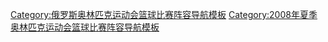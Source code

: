 {{National basketball squad  
 | name      = 2008年夏季奥运会俄罗斯男子篮球阵容
 | state = {{{state|autocollapse}}}
 | bg        = red
 | fg        = white
 | country   = 俄罗斯
 | comp link = 2008年夏季奥林匹克运动会男子篮球比赛
 | team link = 俄罗斯国家男子篮球队
 | comp      = 2008年夏季奥林匹克运动会－第9名
 | p4        = [[安德烈·沃龙采维奇|沃龙采维奇]]
 | p5        = [[Jon Robert Holden|Holden]]
 | p6        = {{le|谢尔盖·贝科夫|Sergei Bykov|贝科夫}}
 | p7        = [[安德烈·根纳季耶维奇·基里连科|基里连科]]
 | p8        = {{le|尼基塔·莫尔古诺夫|Nikita Morgunov|莫尔古诺夫}} 
 | p9        = [[Petr Samoylenko|Samoylenko]]
 | p10       = [[维克托·赫里亚帕|赫里亚帕]]
 | p11       = {{le|扎哈尔·帕舒京|Zakhar Pashutin|帕舒京}}
 | p12       = [[谢尔盖·蒙尼亚|蒙尼亚]]
 | p13       = [[維塔利·弗里德佐恩|弗里德佐恩]]
 | p14       = [[阿列克謝·薩夫拉森科|薩夫拉森科]] 
 | p15       = [[Victor Keyru|Keyru]] 
 | coach     = [[大衛·布拉特|布拉特]]     
}}<noinclude>
{{collapsible option}}
[[Category:俄罗斯奥林匹克运动会篮球比赛阵容导航模板]]
[[Category:2008年夏季奥林匹克运动会篮球比赛阵容导航模板]]
</noinclude>
